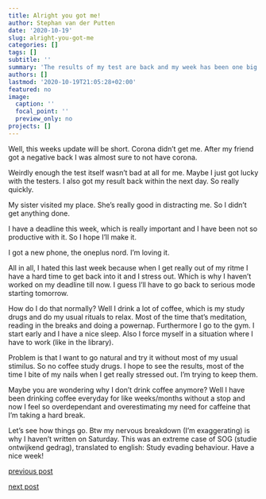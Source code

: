```yaml
---
title: Alright you got me!
author: Stephan van der Putten
date: '2020-10-19'
slug: alright-you-got-me
categories: []
tags: []
subtitle: ''
summary: 'The results of my test are back and my week has been one big SOG'
authors: []
lastmod: '2020-10-19T21:05:28+02:00'
featured: no
image:
  caption: ''
  focal_point: ''
  preview_only: no
projects: []
---
```


Well, this weeks update will be short. Corona didn't get me. After my friend got a negative back I was almost sure to not have corona.

Weirdly enough the test itself wasn't bad at all for me. Maybe I just got lucky with the testers. I also got my result back within the next day. So really quickly.

My sister visited my place. She's really good in distracting me. So I didn't get anything done.

I have a deadline this week, which is really important and I have been not so productive with it. So I hope I'll make it. 

I got a new phone, the oneplus nord. I'm loving it. 

All in all, I hated this last week because when I get really out of my ritme I have a hard time to get back into it and I stress out. Which is why I haven't worked on my deadline till now. I guess I'll have to go back to serious mode starting tomorrow. 

How do I do that normally? Well I drink a lot of coffee, which is my study drugs and do my usual rituals to relax. Most of the time that's meditation, reading in the breaks and doing a powernap. Furthermore I go to the gym. I start early and I have a nice sleep. Also I force myself in a situation where I have to work (like in the library).

Problem is that I want to go natural and try it without most of my usual stimilus. So no coffee study drugs. I hope to see the results, most of the time I bite of my nails when I get really stressed out. I'm trying to keep them. 

Maybe you are wondering why I don't drink coffee anymore? Well I have been drinking coffee everyday for like weeks/months without a stop and now I feel so overdependant and overestimating my need for caffeine that I'm taking a hard break.

Let's see how things go. Btw my nervous breakdown (I'm exaggerating) is why I haven't written on Saturday. This was an extreme case of SOG (studie ontwijkend gedrag), translated to english: Study evading behaviour. Have a nice week!

[previous post](/2020/10/10/sound-of-silence)

[next post](/2020/10/24/guilty-as-charged)
